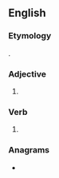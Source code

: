 ==English==

===Etymology===
{{suffix|lean|est|lang=en}}.

===Adjective===
{{head|en|adjective superlative form}}

# {{en-superlative of|lean}}

===Verb===
{{head|en|verb form}}

# {{en-archaic second-person singular of|lean|lang=en}}

===Anagrams===
* {{anagrams|en|lateens}}
